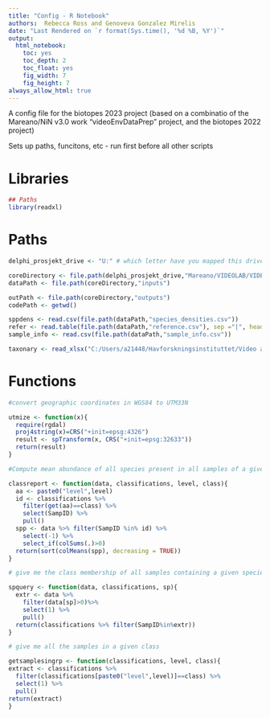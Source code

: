 ```yaml
---
title: "Config - R Notebook"
authors:  Rebecca Ross and Genoveva Gonzalez Mirelis
date: "Last Rendered on `r format(Sys.time(), '%d %B, %Y')`"
output: 
  html_notebook: 
    toc: yes
    toc_depth: 2
    toc_float: yes
    fig_width: 7
    fig_height: 7
always_allow_html: true 
---
```


A config file for the biotopes 2023 project (based on a combinatio of the Mareano/NiN v3.0 work "videoEnvDataPrep" project, and the biotopes 2022 project)

Sets up paths, funcitons, etc - run first before all other scripts

# Libraries

```r
## Paths
library(readxl)
```

# Paths

```r

delphi_prosjekt_drive <- "U:" # which letter have you mapped this drive to?

coreDirectory <- file.path(delphi_prosjekt_drive,"Mareano/VIDEOLAB/VIDEO DATA/200m_scale_species_by_sample/Data_Delivery_2023")
dataPath <- file.path(coreDirectory,"inputs")

outPath <- file.path(coreDirectory,"outputs")
codePath <- getwd()

sppdens <- read.csv(file.path(dataPath,"species_densities.csv"))
refer <- read.table(file.path(dataPath,"reference.csv"), sep ="|", header = TRUE)
sample_info <- read.csv(file.path(dataPath,"sample_info.csv"))

taxonary <- read_xlsx("C:/Users/a21448/Havforskningsinstituttet/Video analysis lab - Reference List/Taxonary.xlsx", sheet=1)
```


# Functions

```r
#convert geographic coordinates in WGS84 to UTM33N

utmize <- function(x){
  require(rgdal)
  proj4string(x)=CRS("+init=epsg:4326")
  result <- spTransform(x, CRS("+init=epsg:32633")) 
  return(result)
}

#Compute mean abundance of all species present in all samples of a given class in a given classification

classreport <- function(data, classifications, level, class){
  aa <- paste0("level",level)
  id <- classifications %>% 
    filter(get(aa)==class) %>%
    select(SampID) %>%
    pull()
  spp <- data %>% filter(SampID %in% id) %>%
    select(-1) %>%
    select_if(colSums(.)>0)
  return(sort(colMeans(spp), decreasing = TRUE))
}

# give me the class membership of all samples containing a given species

spquery <- function(data, classifications, sp){
  extr <- data %>% 
    filter(data[sp]>0)%>%
    select(1) %>%
    pull()
  return(classifications %>% filter(SampID%in%extr))
}

# give me all the samples in a given class

getsamplesingrp <- function(classifications, level, class){
extract <- classifications %>%
  filter(classifications[paste0("level",level)]==class) %>%
  select(1) %>%
  pull()
return(extract)
}


```


